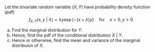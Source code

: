 Let the bivariate random variable $(X,Y)$ have probability density function (pdf)
$$
f_{X,Y}(x,y~\vert~\lambda) = \lambda y \exp\{-(x+\lambda)y\} \quad \text{for} \quad x>0,y>0.
$$

(a) Find the marginal distribution for $Y$.
(b) Hence, find the pdf of the conditional distribution $X~\vert~Y$.
(c) Hence or otherwise, find the mean and variance of the marginal distribuion of $X$.